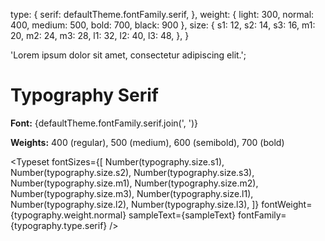 
<Meta title='Theme/Typography/Serif' />

  type: {
    serif: defaultTheme.fontFamily.serif,
  },
  weight: {
    light: 300,
    normal: 400,
    medium: 500,
    bold: 700,
    black: 900
  },
  size: {
    s1: 12,
    s2: 14,
    s3: 16,
    m1: 20,
    m2: 24,
    m3: 28,
    l1: 32,
    l2: 40,
    l3: 48,
  },
}

  'Lorem ipsum dolor sit amet, consectetur adipiscing elit.';

# Typography Serif

**Font:** {defaultTheme.fontFamily.serif.join(', ')}

**Weights:** 400 (regular), 500 (medium), 600 (semibold), 700 (bold)

<Typeset
  fontSizes={[
    Number(typography.size.s1),
    Number(typography.size.s2),
    Number(typography.size.s3),
    Number(typography.size.m1),
    Number(typography.size.m2),
    Number(typography.size.m3),
    Number(typography.size.l1),
    Number(typography.size.l2),
    Number(typography.size.l3),
  ]}
  fontWeight={typography.weight.normal}
  sampleText={sampleText}
  fontFamily={typography.type.serif}
/>